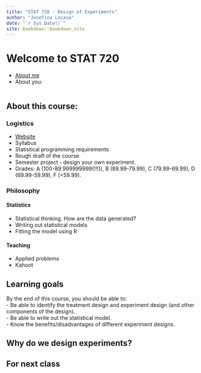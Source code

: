 ```yaml
--- 
title: "STAT 720 - Design of Experiments"
author: "Josefina Lacasa"
date: "`r Sys.Date()`"
site: bookdown::bookdown_site
---
```


# Welcome to STAT 720  


- [About me](https://jlacasa.github.io/)  
- About you:    

```r

```

## About this course:  

### Logistics  

- [Website](https://stat720.github.io/summer2025)
- Syllabus
- Statistical programming requirements  
- Rough draft of the course  
- Semester project - design your own experiment.   
- Grades: A (100-89.999999999(!!!)), B (89.99-79.99), C (79.99-69.99), D (69.99-59.99), F (<59.99).

### Philosophy  

#### Statistics  

- Statistical thinking. How are the data generated?  
- Writing out statistical models
- Fitting the model using R  

#### Teaching  
- Applied problems  
- Kahoot  

## Learning goals   

By the end of this course, you should be able to:  
- Be able to identify the treatment design and experiment design (and other components of the design).  
- Be able to write out the statistical model.  
- Know the benefits/disadvantages of different experiment designs.  

## Why do we design experiments?  

## For next class  

